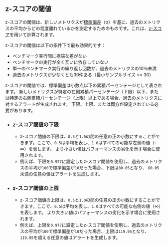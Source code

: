 ## z-スコアの閾値

z-スコアの閾値は、新しいメトリクスが[標準偏差](https://en.wikipedia.org/wiki/Standard_deviation)（σ）を基に、過去のメトリクスの平均からどの程度離れているかを測定するためのものです。これは、[z-スコア](https://en.wikipedia.org/wiki/Standard_score)を用いて計算されます。

z-スコアの閾値は以下の条件下で最も効果的です：
- ベンチマーク実行間に極端な差がない
- ベンチマークの実行が全く互いに依存していない
- 単一のベンチマーク実行の繰り返し回数が、過去のメトリクスの10％未満
- 過去のメトリクスが少なくとも30件ある（最小サンプルサイズ >= 30）

z-スコアの閾値では、標準偏差は小数点以下の累積パーセンテージとして表されます。
新しいメトリクスが特定の左側累積パーセンテージ（下限）以下、または特定の右側累積パーセンテージ（上限）以上である場合、過去のメトリクスに対するアラートが生成されます。
下限、上限、または両方が設定されている必要があります。

- ### z-スコア閾値の下限
  - z-スコア閾値の下限は、`0.5`と`1.0`の間の任意の正の小数にすることができます。ここで、`0.5`は平均を表し、`1.0`はすべての可能な左側の値（-∞）を表します。
より小さい値はパフォーマンスの劣化を示す場合に使用されます。
  - 例えば、下限を`0.977`に設定したz-スコア閾値を使用し、過去のメトリクスの平均が`100`で標準偏差が`10`だった場合、下限は`80.05`となり、
`80.05`未満の任意の値はアラートを生成します。
- ### z-スコア閾値の上限
  - z-スコア閾値の上限は、`0.5`と`1.0`の間の任意の正の小数にすることができます。ここで、`0.5`は平均を表し、`1.0`はすべての可能な右側の値（∞）を表します。
より大きい値はパフォーマンスの劣化を示す場合に使用されます。
  - 例えば、上限を`0.977`に設定したz-スコア閾値を使用し、過去のメトリクスの平均が`100`で標準偏差が`10`だった場合、上限は`119.95`となり、
`119.95`を超える任意の値はアラートを生成します。
